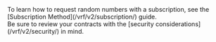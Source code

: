 
<Aside type="note" title="You are viewing the VRF v2 guide - Direct funding method.">
  To learn how to request random numbers with a subscription, see the [Subscription Method](/vrf/v2/subscription/)
  guide.
</Aside>

<Aside type="tip" title="Security Considerations">
  Be sure to review your contracts with the [security considerations](/vrf/v2/security/) in mind.
</Aside>
